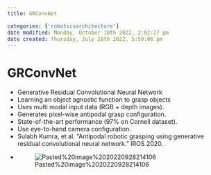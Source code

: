 ```yaml
---
title: GRConvNet

categories: ['roboticsarchitecture']
date modified: Monday, October 10th 2022, 2:02:27 pm
date created: Thursday, July 28th 2022, 5:59:06 pm
---
```


# GRConvNet
- Generative Residual Convolutional Neural Network
- Learning an object agnostic function to grasp objects
- Uses multi modal input data (RGB + depth images).
- Generates pixel-wise antipodal grasp configuration.
- State-of-the-art performance (97% on Cornell dataset).
- Use eye-to-hand camera configuration.
- Sulabh Kumra, et al. "Antipodal robotic grasping using generative residual convolutional neural network." IROS 2020.
- ![Pasted%20image%2020220928214106](images/Pasted%20image%2020220928214106.png)



